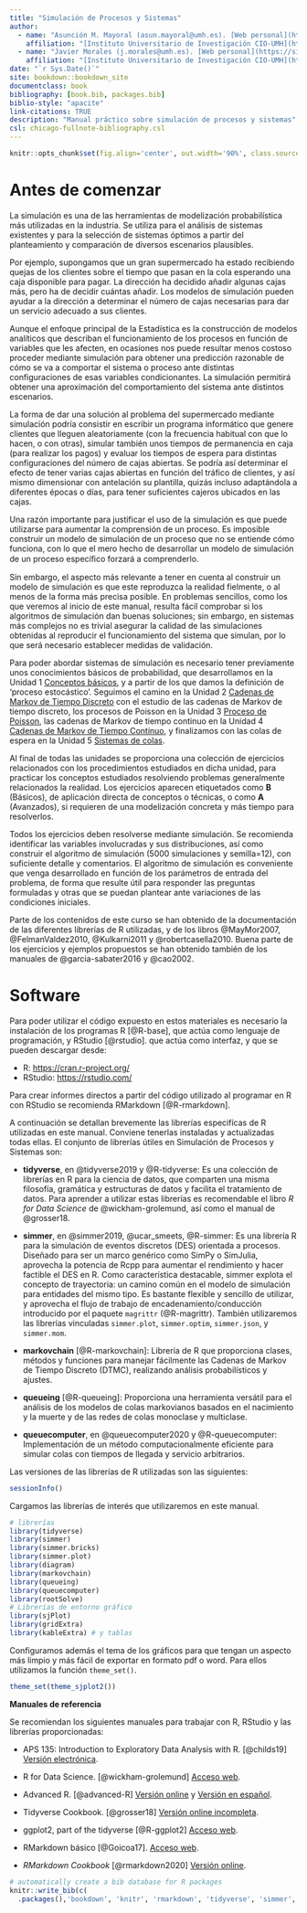 ```yaml
---
title: "Simulación de Procesos y Sistemas"
author: 
  - name: "Asunción M. Mayoral (asun.mayoral@umh.es). [Web personal](https://asunmayoral.umh.es)"
    affiliation: "[Instituto Universitario de Investigación CIO-UMH](https://cio.umh.es)"
  - name: "Javier Morales (j.morales@umh.es). [Web personal](https://sites.google.com/goumh.umh.es/javier-morales)"
    affiliation: "[Instituto Universitario de Investigación CIO-UMH](https://cio.umh.es)"
date: "`r Sys.Date()`"
site: bookdown::bookdown_site
documentclass: book
bibliography: [book.bib, packages.bib]
biblio-style: "apacite"
link-citations: TRUE
description: "Manual práctico sobre simulación de procesos y sistemas"
csl: chicago-fullnote-bibliography.csl
---
```


```r
knitr::opts_chunk$set(fig.align='center', out.width='90%', class.source="Rchunk", class.output="Rout", message = FALSE, warning = FALSE,tidy = TRUE) 
```

# Antes de comenzar {.unnumbered}

La simulación es una de las herramientas de modelización probabilística más utilizadas en la industria. Se utiliza para el análisis de sistemas existentes y para la selección de sistemas óptimos a partir del planteamiento y comparación de diversos escenarios plausibles.

::: {.whitebox data-latex=""}
::: example
Por ejemplo, supongamos que un gran supermercado ha estado recibiendo quejas de los clientes sobre el tiempo que pasan en la cola esperando una caja disponible para pagar. La dirección ha decidido añadir algunas cajas más, pero ha de decidir cuántas añadir. Los modelos de simulación pueden ayudar a la dirección a determinar el número de cajas necesarias para dar un servicio adecuado a sus clientes.
:::
:::

Aunque el enfoque principal de la Estadística es la construcción de modelos analíticos que describan el funcionamiento de los procesos en función de variables que les afecten, en ocasiones nos puede resultar menos costoso proceder mediante simulación para obtener una predicción razonable de cómo se va a comportar el sistema o proceso ante distintas configuraciones de esas variables condicionantes. La simulación permitirá obtener una aproximación del comportamiento del sistema ante distintos escenarios.

::: {.whitebox data-latex=""}
::: example
La forma de dar una solución al problema del supermercado mediante simulación podría consistir en escribir un programa informático que genere clientes que lleguen aleatoriamente (con la frecuencia habitual con que lo hacen, o con otras), simular también unos tiempos de permanencia en caja (para realizar los pagos) y evaluar los tiempos de espera para distintas configuraciones del número de cajas abiertas. Se podría así determinar el efecto de tener varias cajas abiertas en función del tráfico de clientes, y así mismo dimensionar con antelación su plantilla, quizás incluso adaptándola a diferentes épocas o días, para tener suficientes cajeros ubicados en las cajas.
:::
:::

Una razón importante para justificar el uso de la simulación es que puede utilizarse para aumentar la comprensión de un proceso. Es imposible construir un modelo de simulación de un proceso que no se entiende cómo funciona, con lo que el mero hecho de desarrollar un modelo de simulación de un proceso especíﬁco forzará a comprenderlo.

Sin embargo, el aspecto más relevante a tener en cuenta al construir un modelo de simulación es que este reproduzca la realidad fielmente, o al menos de la forma más precisa posible. En problemas sencillos, como los que veremos al inicio de este manual, resulta fácil comprobar si los algoritmos de simulación dan buenas soluciones; sin embargo, en sistemas más complejos no es trivial asegurar la calidad de las simulaciones obtenidas al reproducir el funcionamiento del sistema que simulan, por lo que será necesario establecer medidas de validación.

Para poder abordar sistemas de simulación es necesario tener previamente unos conocimientos básicos de probabilidad, que desarrollamos en la Unidad 1 [Conceptos básicos](#intro), y a partir de los que damos la definición de 'proceso estocástico'. Seguimos el camino en la Unidad 2 [Cadenas de Markov de Tiempo Discreto](#cmtd) con el estudio de las cadenas de Markov de tiempo discreto, los procesos de Poisson en la Unidad 3 [Proceso de Poisson](#poissonprocess), las cadenas de Markov de tiempo continuo en la Unidad 4 [Cadenas de Markov de Tiempo Contínuo](#CMTC), y finalizamos con las colas de espera en la Unidad 5 [Sistemas de colas](#COLAS).

Al final de todas las unidades se proporciona una colección de ejercicios relacionados con los procedimientos estudiados en dicha unidad, para practicar los conceptos estudiados resolviendo problemas generalmente relacionados la realidad. Los ejercicios aparecen etiquetados como **B** (Básicos), de aplicación directa de conceptos o técnicas, o como **A** (Avanzados), si requieren de una modelización concreta y más tiempo para resolverlos.

Todos los ejercicios deben resolverse mediante simulación. Se recomienda identificar las variables involucradas y sus distribuciones, así como construir el algoritmo de simulación (5000 simulaciones y semilla=12), con suficiente detalle y comentarios. El algoritmo de simulación es conveniente que venga desarrollado en función de los parámetros de entrada del problema, de forma que resulte útil para responder las preguntas formuladas y otras que se puedan plantear ante variaciones de las condiciones iniciales.

Parte de los contenidos de este curso se han obtenido de la documentación de las diferentes librerías de R utilizadas, y de los libros @MayMor2007, @FelmanValdez2010, @Kulkarni2011 y @robertcasella2010. Buena parte de los ejercicios y ejemplos propuestos se han obtenido también de los manuales de @garcia-sabater2016 y @cao2002.

# Software {.unnumbered}

Para poder utilizar el código expuesto en estos materiales es necesario la instalación de los programas R [@R-base], que actúa como lenguaje de programación, y RStudio [@rstudio]. que actúa como interfaz, y que se pueden descargar desde:

-   R: <https://cran.r-project.org/>
-   RStudio: <https://rstudio.com/>

Para crear informes directos a partir del código utilizado al programar en R con RStudio se recomienda RMarkdown [@R-rmarkdown].

A continuación se detallan brevemente las librerías especifícas de R utilizadas en este manual. Conviene tenerlas instaladas y actualizadas todas ellas. El conjunto de librerías útiles en Simulación de Procesos y Sistemas son:

-   **tidyverse**, en @tidyverse2019 y @R-tidyverse: Es una colección de librerías en R para la ciencia de datos, que comparten una misma filosofía, gramática y estructuras de datos y facilita el tratamiento de datos. Para aprender a utilizar estas librerías es recomendable el libro *R for Data Science* de @wickham-grolemund, así como el manual de @grosser18.

-   **simmer**, en @simmer2019, @ucar_smeets, @R-simmer: Es una librería R para la simulación de eventos discretos (DES) orientada a procesos. Diseñado para ser un marco genérico como SimPy o SimJulia, aprovecha la potencia de Rcpp para aumentar el rendimiento y hacer factible el DES en R. Como característica destacable, simmer explota el concepto de trayectoria: un camino común en el modelo de simulación para entidades del mismo tipo. Es bastante flexible y sencillo de utilizar, y aprovecha el flujo de trabajo de encadenamiento/conducción introducido por el paquete `magrittr` (@R-magrittr). También utilizaremos las librerías vinculadas `simmer.plot`, `simmer.optim`, `simmer.json`, y `simmer.mom`.

-   **markovchain** [@R-markovchain]: Librería de R que proporciona clases, métodos y funciones para manejar fácilmente las Cadenas de Markov de Tiempo Discreto (DTMC), realizando análisis probabilísticos y ajustes.

-   **queueing** [@R-queueing]: Proporciona una herramienta versátil para el análisis de los modelos de colas markovianos basados en el nacimiento y la muerte y de las redes de colas monoclase y multiclase.

-   **queuecomputer**, en @queuecomputer2020 y @R-queuecomputer: Implementación de un método computacionalmente eficiente para simular colas con tiempos de llegada y servicio arbitrarios.

Las versiones de las librerías de R utilizadas son las siguientes:

```r
sessionInfo()
```

Cargamos las librerías de interés que utilizaremos en este manual.

```r
# librerías
library(tidyverse)
library(simmer)
library(simmer.bricks)
library(simmer.plot)
library(diagram)
library(markovchain)
library(queueing)
library(queuecomputer)
library(rootSolve)
# Librerías de entorno gráfico
library(sjPlot)
library(gridExtra)
library(kableExtra) # y tablas
```

Configuramos además el tema de los gráficos para que tengan un aspecto más limpio y más fácil de exportar en formato pdf o word. Para ellos utilizamos la función `theme_set()`.

```r
theme_set(theme_sjplot2())
```

**Manuales de referencia**

Se recomiendan los siguientes manuales para trabajar con R, RStudio y las librerías proporcionadas:

-   APS 135: Introduction to Exploratory Data Analysis with R. [@childs19] [Versión electrónica](https://dzchilds.github.io/eda-for-bio/).

-   R for Data Science. [@wickham-grolemund] [Acceso web](http://r4ds.had.co.nz/).

-   Advanced R. [@advanced-R] [Versión online](https://adv-r.hadley.nz/) y [Versión en español](https://es.r4ds.hadley.nz/).

-   Tidyverse Cookbook. [@grosser18] [Versión online incompleta](https://bookdown.org/Tazinho/Tidyverse-Cookbook/).

-   ggplot2, part of the tidyverse [@R-ggplot2] [Acceso web](https://ggplot2.tidyverse.org/).

-   RMarkdown básico [@Goicoa17]. [Acceso web](http://www.unavarra.es/personal/tgoicoa/ESTADISTICA_RMarkdown_tomas/basicRmarkdown/index.html).

-   *RMarkdown Cookbook* [@rmarkdown2020] [Versión online](https://bookdown.org/yihui/rmarkdown-cookbook).

```r
# automatically create a bib database for R packages
knitr::write_bib(c(
  .packages(),'bookdown', 'knitr', 'rmarkdown', 'tidyverse', 'simmer', 'markovchain', 'queueing', 'queuecomputer','magrittr'), 'packages.bib')
```
